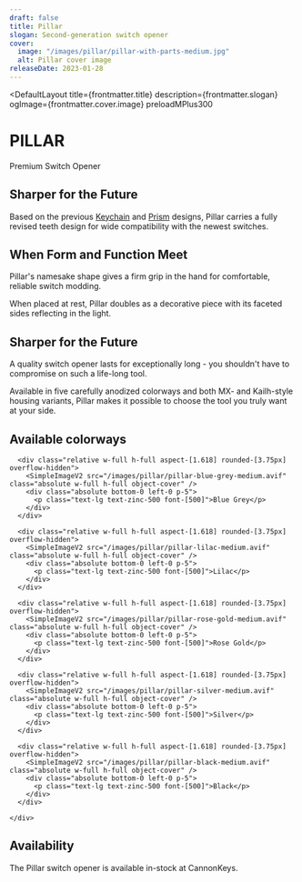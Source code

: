 ```yaml
---
draft: false
title: Pillar
slogan: Second-generation switch opener
cover:
  image: "/images/pillar/pillar-with-parts-medium.jpg"
  alt: Pillar cover image
releaseDate: 2023-01-28
---
```


<DefaultLayout 
  title={frontmatter.title} 
  description={frontmatter.slogan}
  ogImage={frontmatter.cover.image}
  preloadMPlus300
>

  <div class="w-full aspect-[1.618] max-h-[720px] min-h-[480px] overflow-hidden relative bg-black">
    <div class="w-full h-full container mx-auto relative">
      <SimpleImageV2 src="/images/pillar/pillar-macro-large.avif" class="w-full h-full object-cover absolute" />
    </div>
    <div class="absolute bg-gradient-to-t from-[#FFFFFF] w-full h-1/5 bottom-0">
    </div>
  </div>

  <div class="container mx-auto text-center pt-20 pb-24">
    <h1 class="!font-['M_PLUS_Rounded_1c'] !font-[300] text-7xl pb-5">PILLAR</h1>
    <p class="text-lg">Premium Switch Opener</p>
    <div class="flex flex-row gap-4 flex-wrap justify-center">
      <SimpleButton label="Shop Now" url="https://cannonkeys.com/products/pillar-switch-opener" fitWidth extraClasses='mt-10' />
    </div>
  </div>

  <HorizontalStackBlock src="/images/pillar/pillar-with-parts-medium.jpg" imageClasses="aspect-[1.618] w-full h-full object-cover"  noGap noProse reverse >
    <div class="lg:pe-24 flex flex-col items-end text-end">
      <h2 class="text-3xl font-[560] pb-7">Sharper for the Future</h2>
      <p class="mb-4">Based on the previous <a class="underline" href="/projects/keychain/">Keychain</a> and <a class="underline" href="/projects/prism/">Prism</a> designs, Pillar carries a fully revised teeth design for wide compatibility with the newest switches.</p>
    </div>
  </HorizontalStackBlock>

  <HorizontalStackBlock src="/images/pillar/pillar-silver-large.jpg" imageClasses="aspect-[1.618] w-full h-full object-cover"  noGap noProse >
    <div class="lg:ps-24 flex flex-col items-start text-start">
      <h2 class="text-3xl font-[560] pb-7">When Form and Function Meet</h2>
      <p class="mb-4">Pillar's namesake shape gives a firm grip in the hand for comfortable, reliable switch modding.</p>
      <p>When placed at rest, Pillar doubles as a decorative piece with its faceted sides reflecting in the light.</p>
    </div>
  </HorizontalStackBlock>

  <HorizontalStackBlock src="/images/pillar/pillar-variety-mx-medium.jpg" imageClasses="aspect-[1.618] w-full h-full object-cover"  noGap noProse reverse >
    <div class="lg:pe-24 flex flex-col items-end text-end">
      <h2 class="text-3xl font-[560] pb-7">Sharper for the Future</h2>
      <p class="mb-4">A quality switch opener lasts for exceptionally long - you shouldn't have to compromise on such a life-long tool.</p>
      <p>Available in five carefully anodized colorways and both MX- and Kailh-style housing variants, Pillar makes it possible to choose the tool you truly want at your side.</p>
    </div>
  </HorizontalStackBlock>

  <div class="container mx-auto text-center">
    <h2 class="text-3xl font-[560] pt-28 pb-12">Available colorways</h2>
    <div class="grid grid-cols-2 grid-flow-row gap-8">

      <div class="relative w-full h-full aspect-[1.618] rounded-[3.75px] overflow-hidden">
        <SimpleImageV2 src="/images/pillar/pillar-blue-grey-medium.avif" class="absolute w-full h-full object-cover" />
        <div class="absolute bottom-0 left-0 p-5">
          <p class="text-lg text-zinc-500 font-[500]">Blue Grey</p>
        </div>
      </div>

      <div class="relative w-full h-full aspect-[1.618] rounded-[3.75px] overflow-hidden">
        <SimpleImageV2 src="/images/pillar/pillar-lilac-medium.avif" class="absolute w-full h-full object-cover" />
        <div class="absolute bottom-0 left-0 p-5">
          <p class="text-lg text-zinc-500 font-[500]">Lilac</p>
        </div>
      </div>

      <div class="relative w-full h-full aspect-[1.618] rounded-[3.75px] overflow-hidden">
        <SimpleImageV2 src="/images/pillar/pillar-rose-gold-medium.avif" class="absolute w-full h-full object-cover" />
        <div class="absolute bottom-0 left-0 p-5">
          <p class="text-lg text-zinc-500 font-[500]">Rose Gold</p>
        </div>
      </div>

      <div class="relative w-full h-full aspect-[1.618] rounded-[3.75px] overflow-hidden">
        <SimpleImageV2 src="/images/pillar/pillar-silver-medium.avif" class="absolute w-full h-full object-cover" />
        <div class="absolute bottom-0 left-0 p-5">
          <p class="text-lg text-zinc-500 font-[500]">Silver</p>
        </div>
      </div>

      <div class="relative w-full h-full aspect-[1.618] rounded-[3.75px] overflow-hidden">
        <SimpleImageV2 src="/images/pillar/pillar-black-medium.avif" class="absolute w-full h-full object-cover" />
        <div class="absolute bottom-0 left-0 p-5">
          <p class="text-lg text-zinc-500 font-[500]">Black</p>
        </div>
      </div>

    </div>
  </div>

  <div class="container mx-auto text-center flex flex-col justify-center items-center">
    <h2 class="text-3xl font-[560] pt-28 pb-5">Availability</h2>
    <p>The Pillar switch opener is available in-stock at CannonKeys.</p>
    <SimpleButton label="Shop Now" url="https://cannonkeys.com/products/pillar-switch-opener" fitWidth extraClasses='mt-10 mb-4' />
  </div>
  

  

</DefaultLayout>
